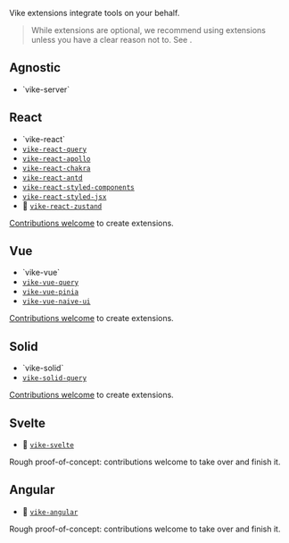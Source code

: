 
Vike extensions integrate tools on your behalf.

> While extensions are optional, we recommend using extensions unless you have a clear reason not to. See <Link href="/extension-vs-custom" />.

## Agnostic

 - <Link href="/server">`vike-server`</Link>

## React

 - <Link href="/vike-react">`vike-react`</Link>
 - [`vike-react-query`](https://github.com/vikejs/vike-react/tree/main/packages/vike-react-query#readme)
 - [`vike-react-apollo`](https://github.com/vikejs/vike-react/tree/main/packages/vike-react-apollo#readme)
 - [`vike-react-chakra`](https://github.com/vikejs/vike-react/tree/main/packages/vike-react-chakra#readme)
 - [`vike-react-antd`](https://github.com/vikejs/vike-react/tree/main/packages/vike-react-antd#readme)
 - [`vike-react-styled-components`](https://github.com/vikejs/vike-react/tree/main/packages/vike-react-styled-components#readme)
 - [`vike-react-styled-jsx`](https://github.com/vikejs/vike-react/tree/main/packages/vike-react-styled-jsx#readme)
 - 🚧 [`vike-react-zustand`](https://github.com/vikejs/vike-react/pull/57)

<Contribution>[Contributions welcome](https://github.com/vikejs/vike/issues/1715) to create extensions.</Contribution> 


## Vue

 - <Link href="/vike-vue">`vike-vue`</Link>
 - [`vike-vue-query`](https://github.com/vikejs/vike-vue/tree/main/packages/vike-vue-query#readme)
 - [`vike-vue-pinia`](https://github.com/vikejs/vike-vue/tree/main/packages/vike-vue-pinia#readme)
 - [`vike-vue-naive-ui`](https://github.com/Jearce/vike-vue-naive-ui)

<Contribution>[Contributions welcome](https://github.com/vikejs/vike/issues/1715) to create extensions.</Contribution> 


## Solid

 - <Link href="/vike-solid">`vike-solid`</Link>
 - [`vike-solid-query`](https://github.com/vikejs/vike-solid/tree/main/packages/vike-solid-query#readme)

<Contribution>[Contributions welcome](https://github.com/vikejs/vike/issues/1715) to create extensions.</Contribution> 


## Svelte

 - 🚧 [`vike-svelte`](https://github.com/brandonxiang/vike-svelte)

<Contribution>Rough proof-of-concept: contributions welcome to take over and finish it.</Contribution>


## Angular

 - 🚧 [`vike-angular`](https://github.com/vikejs/vike-angular)

<Contribution>Rough proof-of-concept: contributions welcome to take over and finish it.</Contribution>

